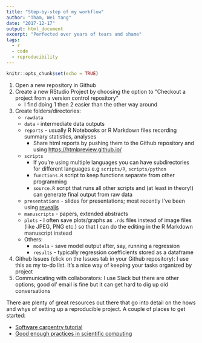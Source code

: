 ```yaml
---
title: "Step-by-step of my workflow"
author: "Tham, Wei Yang"
date: "2017-12-17"
output: html_document
excerpt: "Perfected over years of tears and shame"
tags:
  - r
  - code
  - reproducibility
---
```


```r
knitr::opts_chunk$set(echo = TRUE)
```

1. Open a new repository in Github
1. Create a new RStudio Project by choosing the option to "Checkout a project from a version control repository"
    + I find doing 1 then 2 easier than the other way around
1. Create folders/directories:
    + `rawdata`
    + `data` - intermediate data outputs
    + `reports` - usually R Notebooks or R Markdown files recording summary statistics, analyses
        + Share html reports by pushing them to the Github repository and using [https://htmlpreview.github.io/](https://htmlpreview.github.io/) 
    + `scripts` 
        + If you're using multiple languages you can have subdirectories for different languages e.g `scripts/R`, `scripts/python`
        + `functions.R` script to keep functions separate from other programming
        + `source.R` script that runs all other scripts and (at least in theory!) can generate final output from raw data
    + `presentations` - slides for presentations; most recently I've been using [revealjs](http://rmarkdown.rstudio.com/revealjs_presentation_format.html)
    + `manuscripts` - papers, extended abstracts
    + `plots` - I often save plots/graphs as `.rds` files instead of image files (like JPEG, PNG etc.) so that I can do the editing in the R Markdown manuscript instead
    + Others: 
        + `models` - save model output after, say, running a regression
        + `results` - typically regression coefficients stored as a dataframe
1. Github Issues (click on the Issues tab in your Github repository): I use this as my to-do list. It's a nice way of keeping your tasks organized by project
1. Communicating with collaborators: I use Slack but there are other options; good ol' email is fine but it can get hard to dig up old conversations

There are plenty of great resources out there that go into detail on the hows and whys of setting up a reproducible project. A couple of places to get started:

- [Software carpentry tutorial](https://swcarpentry.github.io/r-novice-gapminder/02-project-intro/)
- [Good enough practices in scientific computing](http://journals.plos.org/ploscompbiol/article?id=10.1371/journal.pcbi.1005510)
    
